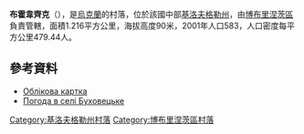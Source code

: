 {{coord|47|49|5|N|31|53|1|E|scale:100000_region:UA|display=title}}

'''布霍韋齊克'''（{{lang-uk|Буховецьке}}），是[[烏克蘭|烏克蘭]]的村落，位於該國中部[[基洛夫格勒州|基洛夫格勒州]]，由[[博布里涅茨區|博布里涅茨區]]負責管轄，面積1.216平方公里，海拔高度90米，2001年人口583，人口密度每平方公里479.44人。

==參考資料==
*[http://gska2.rada.gov.ua/pls/z7502/A005?rdat1=11.11.2008&rf7571=16342 Облікова картка]{{dead link|date=2018年2月 |bot=InternetArchiveBot |fix-attempted=yes }}
* [http://weather.in.ua/ua/kirovogradskaja/2398 Погода в селі Буховецьке] {{Wayback|url=http://weather.in.ua/ua/kirovogradskaja/2398 |date=20170730015306 }}

{{DEFAULTSORT:Буховецьке}}
[[Category:基洛夫格勒州村落|Category:基洛夫格勒州村落]]
[[Category:博布里涅茨區村落|Category:博布里涅茨區村落]]


{{Kirovohrad-geo-stub}}